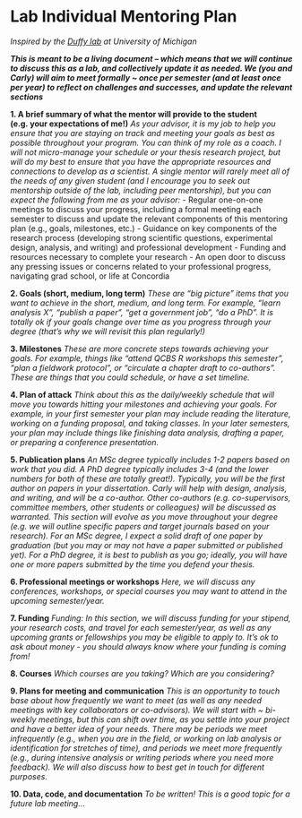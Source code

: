 # Lab Individual Mentoring Plan

_Inspired by the [Duffy lab](https://dynamicecology.wordpress.com/2017/01/09/mentoring-plans-a-really-useful-tool-for-pis-and-their-lab-members/) at University of Michigan_

**_This is meant to be a *living* document – which means that we will continue to discuss this as a lab, and collectively update it as needed. We (you and Carly) will aim to meet formally ~ once per semester (and at least once per year) to reflect on challenges and successes, and update the relevant sections_**

**1. A brief summary of what the mentor will provide to the student (e.g. your expectations of me!)**
_As your advisor, it is my job to help you ensure that you are staying on track and meeting your goals as best as possible throughout your program. You can think of my role as a coach. I will not micro-manage your schedule or your thesis research project, but will do my best to ensure that you have the appropriate resources and connections to develop as a scientist. A single mentor will rarely meet all of the needs of any given student (and I encourage you to seek out mentorship outside of the lab, including peer mentorship), but you can expect the following from me as your advisor:_
- Regular one-on-one meetings to discuss your progress, including a formal meeting each semester to discuss and update the relevant components of this mentoring plan (e.g., goals, milestones, etc.)
- Guidance on key components of the research process (developing strong scientific questions, experimental design, analysis, and writing) and professional development
- Funding and resources necessary to complete your research
- An open door to discuss any pressing issues or concerns related to your professional progress, navigating grad school, or life at Concordia

**2. Goals (short, medium, long term)**
_These are “big picture” items that you want to achieve in the short, medium, and long term. For example, “learn analysis X”, “publish a paper”, “get a government job”, “do a PhD”. It is totally ok if your goals change over time as you progress through your degree (that’s why we will revisit this plan regularly!)_

**3. Milestones**
_These are more concrete steps towards achieving your goals. For example, things like “attend QCBS R workshops this semester”, “plan a fieldwork protocol”, or “circulate a chapter draft to co-authors”. These are things that you could schedule, or have a set timeline._

**4. Plan of attack**
_Think about this as the daily/weekly schedule that will move you towards hitting your milestones and achieving your goals. For example, in your first semester your plan may include reading the literature, working on a funding proposal, and taking classes. In your later semesters, your plan may include things like finishing data analysis, drafting a paper, or preparing a conference presentation._

**5. Publication plans**
_An MSc degree typically includes 1-2 papers based on work that you did. A PhD degree typically includes 3-4 (and the lower numbers for both of these are totally great!). Typically, you will be the first author on papers in your dissertation. Carly will help with design, analysis, and writing, and will be a co-author. Other co-authors (e.g. co-supervisors, committee members, other students or colleagues) will be discussed as warranted. This section will evolve as you move throughout your degree (e.g. we will outline specific papers and target journals based on your research). For an MSc degree, I expect a solid draft of one paper by graduation (but you may or may not have a paper submitted or published yet). For a PhD degree, it is best to publish as you go; ideally, you will have one or more papers submitted by the time you defend your thesis._

**6. Professional meetings or workshops**
_Here, we will discuss any conferences, workshops, or special courses you may want to attend in the upcoming semester/year._

**7. Funding**
_Funding: In this section, we will discuss funding for your stipend, your research costs, and travel for each semester/year, as well as any upcoming grants or fellowships you may be eligible to apply to. It’s ok to ask about money - you should always know where your funding is coming from!_

**8. Courses**
_Which courses are you taking? Which are you considering?_

**9. Plans for meeting and communication**
_This is an opportunity to touch base about how frequently we want to meet (as well as any needed meetings with key collaborators or co-advisors). We will start with ~ bi-weekly meetings, but this can shift over time, as you settle into your project and have a better idea of your needs. There may be periods we meet infrequently (e.g., when you are in the field, or working on lab analysis or identification for stretches of time), and periods we meet more frequently (e.g., during intensive analysis or writing periods where you need more feedback). We will also discuss how to best get in touch for different purposes._

**10. Data, code, and documentation**
_To be written! This is a good topic for a future lab meeting…_
